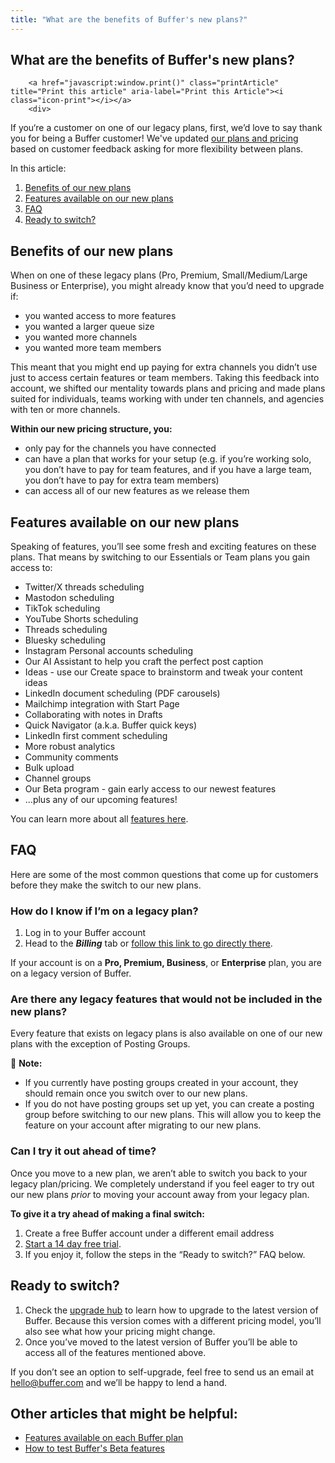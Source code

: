 ```yaml
---
title: "What are the benefits of Buffer's new plans?"
---
```

<article id="fullArticle">
        <h1 class="title">What are the benefits of Buffer's new plans?</h1>
    
        <a href="javascript:window.print()" class="printArticle" title="Print this article" aria-label="Print this Article"><i class="icon-print"></i></a>
        <div>
 If you‘re a customer on one of our legacy plans, first, we’d love to say thank you for being a Buffer customer! We've updated <a href="http://buffer.com/pricing" target="_blank" rel="noreferrer nofollow noopener">our plans and pricing</a> based on customer feedback asking for more flexibility between plans.&nbsp;
</div>
<p>In this article:</p>
<ol>
 <li><a href="#Benefits-or-our-new-plans-p5-7-" target="_self">Benefits of our new plans</a></li>
 <li><a href="#Features-available-on-our-new-plans-8i_3T" target="_self">Features available on our new plans</a></li>
 <li><a href="#FAQ-aq0nJ" target="_self">FAQ</a></li>
 <li><a href="#Ready-to-switch-hjLMd" target="_self">Ready to switch?</a></li>
</ol>
<h2 id="Benefits-or-our-new-plans-p5-7-">Benefits of our new plans</h2>
<div>
 When on one of these legacy plans (Pro, Premium, Small/Medium/Large Business or Enterprise), you might already know that you’d need to upgrade if:
</div>
<ul>
 <li>you wanted access to more features</li>
 <li>you wanted a larger queue size</li>
 <li>you wanted more channels</li>
 <li>you wanted more team members</li>
</ul>
<div>
 This meant that you might end up paying for extra channels you didn’t use just to access certain features or team members. Taking this feedback into account, we shifted our mentality towards plans and pricing and made plans suited for individuals, teams working with under ten channels, and agencies with ten or more channels.&nbsp;
</div>
<p><b>Within our new pricing structure, you:&nbsp;</b></p>
<ul>
 <li>only pay for the channels you have connected</li>
 <li>can have a plan that works for your setup (e.g. if you’re working solo, you don’t have to pay for team features, and if you have a large team, you don’t have to pay for extra team members)</li>
 <li>can access all of our new features as we release them</li>
</ul>
<h2 id="Features-available-on-our-new-plans-8i_3T">Features available on our new plans</h2>
<p>Speaking of features, you’ll see some fresh and exciting features on these plans. That means by switching to our Essentials or Team plans you gain access to:&nbsp;</p>
<ul>
 <li>Twitter/X threads scheduling</li>
 <li>Mastodon scheduling</li>
 <li>TikTok scheduling</li>
 <li>YouTube Shorts scheduling</li>
 <li>Threads scheduling</li>
 <li>Bluesky scheduling</li>
 <li>Instagram Personal accounts scheduling</li>
 <li>Our AI Assistant to help you craft the perfect post caption</li>
 <li>Ideas - use our Create space to brainstorm and tweak your content ideas</li>
 <li>LinkedIn document scheduling (PDF carousels)</li>
 <li>Mailchimp integration with Start Page</li>
 <li>Collaborating with notes in Drafts</li>
 <li>Quick Navigator (a.k.a. Buffer quick keys)</li>
 <li>LinkedIn first comment scheduling</li>
 <li>More robust analytics</li>
 <li>Community comments</li>
 <li>Bulk upload</li>
 <li>Channel groups</li>
 <li>Our Beta program - gain early access to our newest features</li>
 <li>…plus any of our upcoming features!</li>
</ul>
<div>
 You can learn more about all <a href="https://support.buffer.com//support.buffer.com/article/595-features-available-on-each-buffer-plan" target="_blank" rel="noreferrer nofollow noopener">features here</a>.&nbsp;
</div>
<h2 id="FAQ-aq0nJ"><b>FAQ</b></h2>
<div>
 Here are some of the most common questions that come up for customers before they make the switch to our new plans.&nbsp;
</div>
<h3>How do I know if I’m on a legacy plan?&nbsp;</h3>
<ol>
 <li>
  <div>
   Log in to your Buffer account
  </div></li>
 <li>Head to the <b><i>Billing</i></b> tab or <a href="https://account.buffer.com/billing" target="_blank" rel="noreferrer nofollow noopener">follow this link to go directly t</a><a href="https://account.buffer.com/billing" target="_blank" rel="noreferrer nofollow noopener">here</a>.</li>
</ol>
<p>If your account is on a <b>Pro, Premium, Business</b>, or <b>Enterprise</b> plan, you are on a legacy version of Buffer.</p>
<h3>Are there any legacy features that would not be included in the new plans?</h3>
<div>
 Every feature that exists on legacy plans is also available on one of our new plans with the exception of Posting Groups.&nbsp;
</div>
<div class="callout-blue">
 <p>📝 <b>Note: </b></p>
 <ul>
  <li>If you currently have posting groups created in your account, they should remain once you switch over to our new plans.&nbsp;</li>
  <li>If you do not have posting groups set up yet, you can create a posting group before switching to our new plans. This will allow you to keep the feature on your account after migrating to our new plans.&nbsp;</li>
 </ul>
</div>
<h3>Can I try it out ahead of time?</h3>
<div>
 Once you move to a new plan, we aren’t able to switch you back to your legacy plan/pricing. We completely understand if you feel eager to try out our new plans <i>prior</i> to moving your account away from your legacy plan.
</div>
<p><b>To give it a try ahead of making a final switch: </b></p>
<ol>
 <li>Create a free Buffer account under a different email address</li>
 <li><a href="https://support.buffer.com//support.buffer.com/article/549-information-about-free-trials" target="_blank">Start a 14 day free trial</a>.</li>
 <li>If you enjoy it, follow the steps in the “Ready to switch?” FAQ below.</li>
</ol>
<h2 id="Ready-to-switch-hjLMd">Ready to switch?</h2>
<ol>
 <li>
  <div>
   Check the <a href="http://account.buffer.com/new-plans" target="_blank" rel="noreferrer nofollow noopener">upgrade hub</a> to learn how to upgrade to the latest version of Buffer. Because this version comes with a different pricing model, you’ll also see what how your pricing might change.
  </div></li>
 <li>Once you’ve moved to the latest version of Buffer you’ll be able to access all of the features mentioned above.</li>
</ol>
<div>
 If you don’t see an option to self-upgrade, feel free to send us an email at <a href="mailto:hello@buffer.com" target="_blank" rel="noreferrer nofollow noopener">hello@buffer.com</a> and we’ll be happy to lend a hand.
</div>
<h2>Other articles that might be helpful:</h2>
<ul>
 <li><a href="https://support.buffer.com//support.buffer.com/article/595-features-available-on-each-buffer-plan">Features available on each Buffer plan</a></li>
 <li><a href="https://support.buffer.com//support.buffer.com/article/551-how-to-test-buffers-beta-features">How to test Buffer's Beta features</a></li>
</ul>
    </article>
